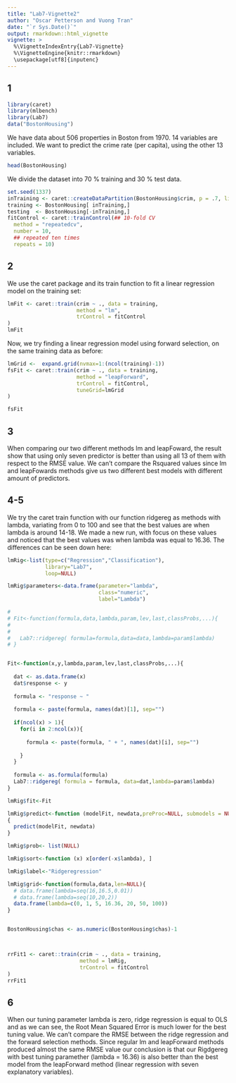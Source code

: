 ```yaml
---
title: "Lab7-Vignette2"
author: "Oscar Petterson and Vuong Tran"
date: "`r Sys.Date()`"
output: rmarkdown::html_vignette
vignette: >
  %\VignetteIndexEntry{Lab7-Vignette}
  %\VignetteEngine{knitr::rmarkdown}
  \usepackage[utf8]{inputenc}
---
```



## 1

```r
library(caret)
library(mlbench)
library(Lab7)
data("BostonHousing")
```

We have data about 506 properties in Boston from 1970. 14 variables are included. We want to predict the crime rate (per capita), using the other 13 variables.

```r
head(BostonHousing)
```

We divide the dataset into 70 % training and 30 % test data.

```r
set.seed(1337)
inTraining <- caret::createDataPartition(BostonHousing$crim, p = .7, list = FALSE)
training <- BostonHousing[ inTraining,]
testing  <- BostonHousing[-inTraining,]
fitControl <- caret::trainControl(## 10-fold CV
  method = "repeatedcv",
  number = 10,
  ## repeated ten times
  repeats = 10)
```

## 2
We use the caret package and its train function to fit a linear regression model on the training set:

```r
lmFit <- caret::train(crim ~ ., data = training,
                      method = "lm",
                      trControl = fitControl
)
lmFit


```

Now, we try finding a linear regression model using forward selection, on the same training data as before:
  
```r
lmGrid <-  expand.grid(nvmax=1:(ncol(training)-1))
fsFit <- caret::train(crim ~ ., data = training,
                      method = "leapForward",
                      trControl = fitControl,
                      tuneGrid=lmGrid
)

fsFit
```

## 3
When comparing our two different methods lm and leapFoward, the result show that using only seven predictor is better than using all 13 of them with respect to the RMSE value. We can't compare the Rsquared values since lm and leapFowards methods give us two different best models with different amount of predictors.

## 4-5

We try the caret train function with our function ridgereg as methods with lambda, variating from 0 to 100 and see that the best values are when lambda is around 14-18. We made a new run, with focus on these values and noticed that the best values was when lambda was equal to 16.36.
The differences can be seen down here:
  
```r

lmRig<-list(type=c("Regression","Classification"),
            library="Lab7",
            loop=NULL)

lmRig$parameters<-data.frame(parameter="lambda",
                             class="numeric",
                             label="Lambda")

# 
# Fit<-function(formula,data,lambda,param,lev,last,classProbs,...){
# 
#   
#   Lab7::ridgereg( formula=formula,data=data,lambda=param$lambda)
# }


Fit<-function(x,y,lambda,param,lev,last,classProbs,...){
  
  dat <- as.data.frame(x)
  dat$response <- y
  
  formula <- "response ~ "
  
  formula <- paste(formula, names(dat)[1], sep="")
  
  if(ncol(x) > 1){
    for(i in 2:ncol(x)){
      
      formula <- paste(formula, " + ", names(dat)[i], sep="")
      
    }
  }
  
  formula <- as.formula(formula)
  Lab7::ridgereg( formula = formula, data=dat,lambda=param$lambda)
}

lmRig$fit<-Fit

lmRig$predict<-function (modelFit, newdata,preProc=NULL, submodels = NULL) 
{
  predict(modelFit, newdata)
}

lmRig$prob<- list(NULL)

lmRig$sort<-function (x) x[order(-x$lambda), ]

lmRig$label<-"Ridgeregression"

lmRig$grid<-function(formula,data,len=NULL){
  # data.frame(lambda=seq(16,16.5,0.01))
  # data.frame(lambda=seq(10,20,2))
  data.frame(lambda=c(0, 1, 5, 16.36, 20, 50, 100))
}


BostonHousing$chas <- as.numeric(BostonHousing$chas)-1



rrFit1 <- caret::train(crim ~ ., data = training,
                       method = lmRig,
                       trControl = fitControl
)
rrFit1
```

## 6
When our tuning parameter lambda is zero, ridge regression is equal to OLS and as we can see, the Root Mean Squared Error is much lower for the best tuning value.
We can't compare the RMSE between the ridge regression and the forward selection methods. Since regular lm and leapForward methods produced almost the same RMSE value our conclusion is that our Rigdgereg with best tuning paramether (lambda = 16.36) is also better than the best model from the leapForward method (linear regression with seven explanatory variables).

